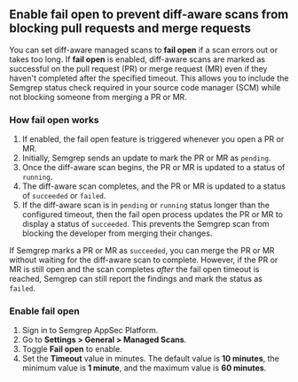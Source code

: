 ## Enable fail open to prevent diff-aware scans from blocking pull requests and merge requests

You can set diff-aware managed scans to **fail open** if a scan errors out or takes too long. If **fail open** is enabled, diff-aware scans are marked as successful on the pull request (PR) or merge request (MR) even if they haven't completed after the specified timeout. This allows you to include the Semgrep status check required in your source code manager (SCM) while not blocking someone from merging a PR or MR.

### How fail open works

1. If enabled, the fail open feature is triggered whenever you open a PR or MR.
2. Initially, Semgrep sends an update to mark the PR or MR as `pending`.
3. Once the diff-aware scan begins, the PR or MR is updated to a status of `running`.
4. The diff-aware scan completes, and the PR or MR is updated to a status of `succeeded` or `failed`.
5. If the diff-aware scan is in `pending` or `running` status longer than the configured timeout, then the fail open process updates the PR or MR to display a status of `succeeded`. This prevents the Semgrep scan from blocking the developer from merging their changes.

If Semgrep marks a PR or MR as `succeeded`, you can merge the PR or MR without waiting for the diff-aware scan to complete. However, if the PR or MR is still open and the scan completes *after* the fail open timeout is reached, Semgrep can still report the findings and mark the status as `failed`. 

### Enable fail open

1. Sign in to Semgrep AppSec Platform.
1. Go to **Settings > General > Managed Scans**.
1. Toggle **Fail open** to enable.
1. Set the **Timeout** value in minutes. The default value is **10 minutes**, the minimum value is **1 minute**, and the maximum value is **60 minutes**.
